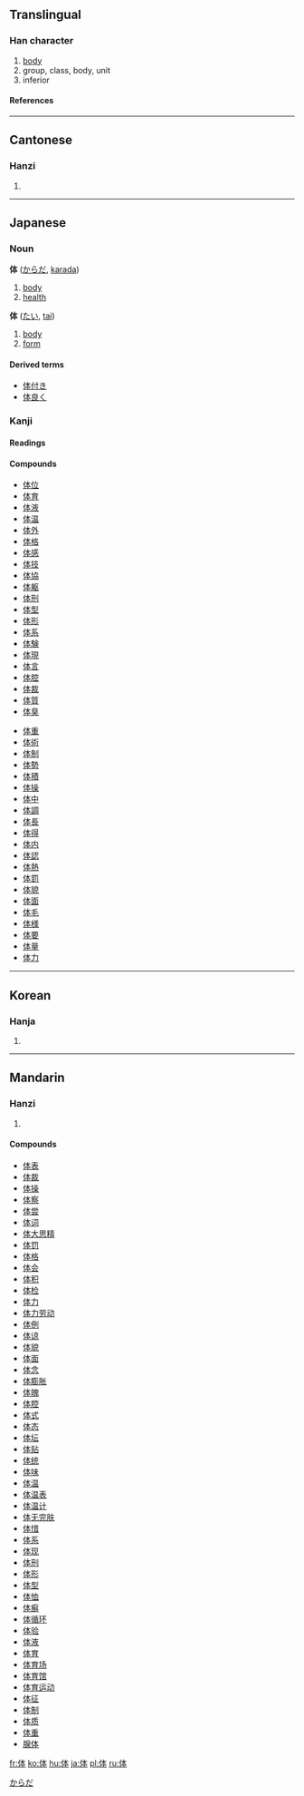 {{see|體}}

==Translingual==
===Han character===
{{Han char|rn=9|rad=人|as=05|sn=7|four=2523<sub>0</sub>|canj=人木一 (ODM)}}
# [[body]]
# group, class, body, unit
# inferior
====References====
{{Han ref|kx=0098.130|dkj=00509|dj=0208.030|hdz=10130.010|uh=4F53|ud=20307|bh=CA5E|bd=51806}}
----
==Cantonese==
===Hanzi===
{{yue-hanzi|jyut=|y=tai2}}
# {{defn|Cantonese}}
----
== Japanese ==
===Noun===
'''体''' ([[からだ]], [[karada]])
# [[body]]
# [[health]]


'''体''' ([[たい]], [[tai]])
# [[body]]
# [[form]]

====Derived terms====
*[[体付き]]
*[[体良く]]


===Kanji===
{{ja-kanji|grade=|rs=人05}}
====Readings====
{{ja-readings|on=[[てい]] (tei), [[たい]] (tai), [[ほん]] (hon)|kun=[[からだ]] (karada)}}

====Compounds====
{{top2}}
*[[体位]]
*[[体育]]
*[[体液]]
*[[体温]]
*[[体外]]
*[[体格]]
*[[体感]]
*[[体技]]
*[[体協]]
*[[体躯]]
*[[体刑]]
*[[体型]]
*[[体形]]
*[[体系]]
*[[体験]]
*[[体現]]
*[[体言]]
*[[体腔]]
*[[体裁]]
*[[体質]]
*[[体臭]]
{{mid2}}
*[[体重]]
*[[体術]]
*[[体制]]
*[[体勢]]
*[[体積]]
*[[体操]]
*[[体中]]
*[[体調]]
*[[体長]]
*[[体得]]
*[[体内]]
*[[体認]]
*[[体熱]]
*[[体罰]]
*[[体貌]]
*[[体面]]
*[[体毛]]
*[[体様]]
*[[体要]]
*[[体量]]
*[[体力]]
{{bottom}}



[[Category:Japanese nouns|からだ]] 
----
==Korean==
===Hanja===
{{ko-hanja|hangeul=[[분]], [[체]]|rv=bun, che|mr=pun, ch'e}}
# {{defn|Korean}}
----
==Mandarin==
===Hanzi===
{{cmn-hanzi|tra=體|pin=[[tǐ]] (ti3)|wg=t'i<sup>3</sup>}}
# {{defn|Mandarin}}

====Compounds====
*[[体表]]
*[[体裁]]
*[[体操]]
*[[体察]]
*[[体尝]]
*[[体词]]
*[[体大思精]]
*[[体罚]]
*[[体格]]
*[[体会]]
*[[体积]]
*[[体检]]
*[[体力]]
*[[体力劳动]]
*[[体例]]
*[[体谅]]
*[[体貌]]
*[[体面]]
*[[体念]]
*[[体膨胀]]
*[[体魄]]
*[[体腔]]
*[[体式]]
*[[体态]]
*[[体坛]]
*[[体贴]]
*[[体统]]
*[[体味]]
*[[体温]]
*[[体温表]]
*[[体温计]]
*[[体无完肤]]
*[[体惜]]
*[[体系]]
*[[体现]]
*[[体刑]]
*[[体形]]
*[[体型]]
*[[体恤]]
*[[体癣]]
*[[体循环]]
*[[体验]]
*[[体液]]
*[[体育]]
*[[体育场]]
*[[体育馆]]
*[[体育运动]]
*[[体征]]
*[[体制]]
*[[体质]]
*[[体重]]
*[[腺体]]

[[fr:体]]
[[ko:体]]
[[hu:体]]
[[ja:体]]
[[pl:体]]
[[ru:体]]